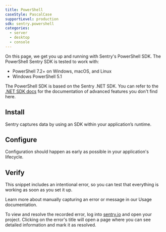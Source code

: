 ```yaml
---
title: PowerShell
caseStyle: PascalCase   
supportLevel: production
sdk: sentry.powershell
categories:
  - server
  - desktop
  - console
---
```


<PlatformContent includePath="getting-started-primer" />

On this page, we get you up and running with Sentry's PowerShell SDK. The PowerShell Sentry SDK is tested to work with:

- PowerShell 7.2+ on Windows, macOS, and Linux
- Windows PowerShell 5.1

The PowerShell SDK is based on the Sentry .NET SDK. You can refer to the [.NET SDK docs](/platforms/dotnet/configuration) for the documentation of advanced features you don't find here.

## Install

Sentry captures data by using an SDK within your application’s runtime.

<PlatformContent includePath="getting-started-install" />

## Configure

Configuration should happen as early as possible in your application's lifecycle.

<PlatformContent includePath="getting-started-config" />

## Verify

This snippet includes an intentional error, so you can test that everything is working as soon as you set it up.

<PlatformContent includePath="getting-started-verify" />

<Note>

Learn more about manually capturing an error or message in our <PlatformLink to="/usage/">Usage documentation</PlatformLink>.

</Note>

To view and resolve the recorded error, log into [sentry.io](https://sentry.io) and open your project. Clicking on the error's title will open a page where you can see detailed information and mark it as resolved.
